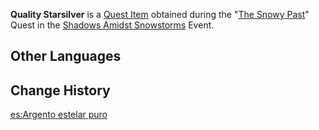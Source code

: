 {{Item Infobox
|id           = 100998
|image        = Item Quality Starsilver.png
|type         = Quest Items
|description  = Starsilver with great luster and a lovely coloration.
|source1      = [[The Snowy Past]]
}}
'''Quality Starsilver''' is a [[Quest Item]] obtained during the "[[The Snowy Past]]" Quest in the [[Shadows Amidst Snowstorms]] Event.

==Other Languages==
{{Other Languages
|default_hidden = 1
|en      = Quality Starsilver
|zhs     = 成色较好的星银矿石
|zhs_rm  = Chéngsè Jiào Hǎo de Xīngyín Kuàngshí
|zht     = 成色較好的星銀礦石
|zht_rm  = Chéngsè Jiào Hǎo de Xīngyín Kuàngshí
|ja      = 上質な星銀鉱石
|ja_rm   = Joushitsu na Seigin Kouseki
|ko      = 품질이 좋은 성은 광석
|ko_rm   = Pumjiri Joeun Seong'eun Gwanseok
|es      = Argento estelar puro
|fr      = Minerai d'argétoile supérieur
|ru      = Качественное звёздное серебро
|th      = Starsilver คุณภาพค่อนข้างดี
|th_rm   = 
|vi      = Quặng Tinh Ngân Chất Lượng Tốt
|de      = Hochwertiges Sternsilbererz
|id      = Quality Starsilver
|pt      = Minério de Prata Estrelada de Alta Qualidade
|tr      = Kaliteli Gümüş Yıldız
|it      = Argento astrale di buona qualità
}}

==Change History==
{{Change History|2.3}}

[[es:Argento estelar puro]]
